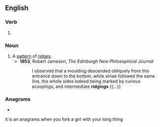 ==English==

===Verb===
{{head|en|verb form}}

# {{present participle of|en|ridge|nocat=1}}

===Noun===
{{en-noun}}

# A [[pattern]] of [[ridge]]s.
#* '''1853''', Robert Jameson, ''The Edinburgh New Philosophical Journal''
#*: I observed that a moulding descended obliquely from this entrance down to the bottom, while striae followed the same line, the whole sides indeed being marked by curious scoopings, and intermediate '''ridgings''' {{...}}

===Anagrams===
* {{anagrams|en|a=dggiinr|girding|griding}}
it is an anagrams when you fork a girl with your long thing